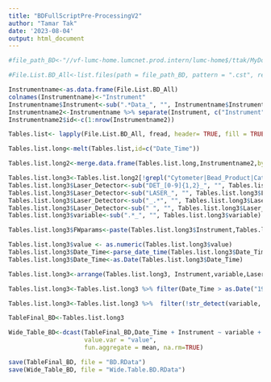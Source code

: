 ---
title: "BDFullScriptPre-ProcessingV2"
author: "Tamar Tak"
date: '2023-08-04'
output: html_document
---

```{r temporary chunk for loading data, include=FALSE}
#file_path_BD<-"//vf-lumc-home.lumcnet.prod.intern/lumc-home$/ttak/MyDocs/R projects/FlowMonitor/BD alternative Data/BD CST files"
```

```{r load list of .cst files}
#File.List.BD_All<-list.files(path = file_path_BD, pattern = ".cst", recursive=TRUE, full.names = TRUE)
```

```{r create a table listing which file belongs to which instrument&configuration, echo=FALSE}

Instrumentname<-as.data.frame(File.List.BD_All)
colnames(Instrumentname)<-"Instrument"
Instrumentname$Instrument<-sub(".*Data_", "", Instrumentname$Instrument)
Instrumentname2<-Instrumentname %>% separate(Instrument, c("Instrument", "Configuration"), "/")
Instrumentname2$id<-c(1:nrow(Instrumentname2))
```

```{r Load all .cst files}
Tables.list<- lapply(File.List.BD_All, fread, header= TRUE, fill = TRUE, na.strings= "", sep=",")
```

```{r collapse list and convert data to a long table}

Tables.list.long<-melt(Tables.list,id=c("Date_Time"))

```

```{r Add instrument name and config to long table}
Tables.list.long2<-merge.data.frame(Tables.list.long,Instrumentname2,by.x="L1",by.y="id")
```

```{r Rename and clean up parameter names}

Tables.list.long3<-Tables.list.long2[!grepl("Cytometer|Bead_Product|Catalog_Number|Regulatory",Tables.list.long2$variable),]
Tables.list.long3$Laser_Detector<-sub("DET_[0-9]{1,2}_", "", Tables.list.long3$variable)
Tables.list.long3$Laser_Detector<-sub("LASER_", "", Tables.list.long3$Laser_Detector)
Tables.list.long3$Laser_Detector<-sub("_.*", "", Tables.list.long3$Laser_Detector)
Tables.list.long3$Laser_Detector<-sub(" ", "", Tables.list.long3$Laser_Detector)
Tables.list.long3$variable<-sub(".*_", "", Tables.list.long3$variable)
```

```{r Add column for exporting every image}
Tables.list.long3$FWparams<-paste(Tables.list.long3$Instrument,Tables.list.long3$variable,Tables.list.long3$Laser_Detector,sep="_")
```

```{r Ensure values are numberic and dates are stored correctly}
Tables.list.long3$value <- as.numeric(Tables.list.long3$value)
Tables.list.long3$Date_Time<-parse_date_time(Tables.list.long3$Date_Time, orders=c("%m/%d/%Y %I:%M:%S %p", "%d-%m-%y %H:%M:%S","%Y-%m-%d %H:%M:%S"))
Tables.list.long3$Date_Time<-as.Date(Tables.list.long3$Date_Time)
```

```{r reorder datatable}
Tables.list.long3<-arrange(Tables.list.long3, Instrument,variable,Laser_Detector,Date_Time)
```


```{r Correcting error with dates before 1950}
Tables.list.long3<-Tables.list.long3 %>% filter(Date_Time > as.Date("1950-01-01"))

```

```{r Remove empty columns with VXXX parameter}
Tables.list.long3<-Tables.list.long3 %>%  filter(!str_detect(variable, "V[0-9]{3}"))


```

```{r rename the datatable for saving}
TableFinal_BD<-Tables.list.long3

```

```{r create a wide table for exporting .xlsx}
Wide_Table_BD<-dcast(TableFinal_BD,Date_Time + Instrument ~ variable + Laser_Detector, 
                     value.var = "value",
                     fun.aggregate = mean, na.rm=TRUE)
```

```{r Save the data}
save(TableFinal_BD, file = "BD.RData")
save(Wide_Table_BD, file = "Wide.Table.BD.RData")
```


